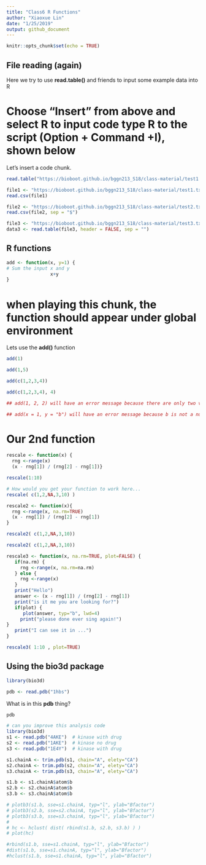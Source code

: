 ```yaml
---
title: "Class6 R Functions"
author: "Xiaoxue Lin"
date: "1/25/2019"
output: github_document
---
```


```r
knitr::opts_chunk$set(echo = TRUE)
```

## File reading (again)

Here we try to use **read.table()** and friends to input some example data into R

# Choose "Insert" from above and select R to input code type R to the script (Option + Command +I), shown below

Let's insert a code chunk.

```r
read.table("https://bioboot.github.io/bggn213_S18/class-material/test1.txt", header = TRUE, sep = ",")
```

```r
file1 <- "https://bioboot.github.io/bggn213_S18/class-material/test1.txt"
read.csv(file1)
```

```r
file2 <- "https://bioboot.github.io/bggn213_S18/class-material/test2.txt"
read.csv(file2, sep = "$")
```

```r
file3 <- "https://bioboot.github.io/bggn213_S18/class-material/test3.txt"
data3 <- read.table(file3, header = FALSE, sep = "")
```

## R functions

```r
add <- function(x, y=1) {
# Sum the input x and y 
                x+y
}
```

# when playing this chunk, the function should appear under global environment

Lets use the **add()** function

```r
add(1)
```

```r
add(1,5)
```

```r
add(c(1,2,3,4))
```
```r
add(c(1,2,3,4), 4)
```

```r
## add(1, 2, 2) will have an error message because there are only two vectors but you are adding three
```


```r
## add(x = 1, y = "b") will have an error message because b is not a numerical
```

# Our 2nd function
```r
rescale <- function(x) {
  rng <-range(x)
  (x - rng[1]) / (rng[2] - rng[1])}
```

```r
rescale(1:10)
```

```r
# How would you get your function to work here...
rescale( c(1,2,NA,3,10) )
```
```r
rescale2 <- function(x){
  rng <-range(x, na.rm=TRUE)
  (x - rng[1]) / (rng[2] - rng[1])
}
```

```r
rescale2( c(1,2,NA,3,10))
```

```r
rescale2( c(1,2,NA,3,10))
```

```r
rescale3 <- function(x, na.rm=TRUE, plot=FALSE) {
   if(na.rm) {
     rng <-range(x, na.rm=na.rm)
   } else {
     rng <-range(x)
   }
   print("Hello")
   answer <- (x - rng[1]) / (rng[2] - rng[1])
   print("is it me you are looking for?")
   if(plot) {
      plot(answer, typ="b", lwd=4)
     print("please done ever sing again!")
}
   print("I can see it in ...")
}
```

```r
rescale3( 1:10 , plot=TRUE)
```

## Using the bio3d package

```r
library(bio3d)
```

```r
pdb <- read.pdb("1hbs")
```

What is in this **pdb** thing?

```r
pdb
```

```r
# can you improve this analysis code
library(bio3d)
s1 <- read.pdb("4AKE")  # kinase with drug
s2 <- read.pdb("1AKE")  # kinase no drug
s3 <- read.pdb("1E4Y")  # kinase with drug

s1.chainA <- trim.pdb(s1, chain="A", elety="CA")
s2.chainA <- trim.pdb(s2, chain="A", elety="CA")
s3.chainA <- trim.pdb(s3, chain="A", elety="CA")

s1.b <- s1.chainA$atom$b
s2.b <- s2.chainA$atom$b
s3.b <- s3.chainA$atom$b

# plotb3(s1.b, sse=s1.chainA, typ="l", ylab="Bfactor")
# plotb3(s2.b, sse=s2.chainA, typ="l", ylab="Bfactor")
# plotb3(s3.b, sse=s3.chainA, typ="l", ylab="Bfactor")
# 
# hc <- hclust( dist( rbind(s1.b, s2.b, s3.b) ) )
# plot(hc)
```


```r
#rbind(s1.b, sse=s1.chainA, typ="l", ylab="Bfactor")
#dist(s1.b, sse=s1.chainA, typ="l", ylab="Bfactor")
#hclust(s1.b, sse=s1.chainA, typ="l", ylab="Bfactor")
```

